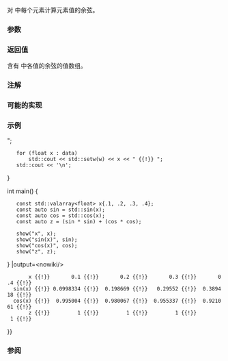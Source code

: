 {{cpp/title|cos{{small|(std::valarray)}}}}
{{cpp/numeric/valarray/navbar}}
{{ddcl|header=valarray|1=
template&lt; class T &gt;
valarray&lt;T&gt; cos( const valarray&lt;T&gt;&amp; va );
}}

对 {{c|va}} 中每个元素计算元素值的余弦。

===参数===
{{par begin}}
{{par|va|要应用操作到的值数组}}
{{par end}}

===返回值===
含有 {{c|va}} 中各值的余弦的值数组。

===注解===
{{cpp/numeric/valarray/notes unq|cos}}

{{cpp/numeric/valarray/notes ret|cos}}

===可能的实现===
{{cpp/numeric/valarray/impl|cos}}

===示例===
{{example
|code=
#include &lt;cmath&gt;
#include &lt;iomanip&gt;
#include &lt;iostream&gt;
#include &lt;valarray&gt;

void show(const char* title, const std::valarray&lt;float&gt;&amp; data)
{
    const int w{9};
    std::cout &lt;&lt; std::setw(w) &lt;&lt; title &lt;&lt; " {{!}} ";
    for (float x : data)
        std::cout &lt;&lt; std::setw(w) &lt;&lt; x &lt;&lt; " {{!}} ";
    std::cout &lt;&lt; '\n';
}

int main()
{
    const std::valarray&lt;float&gt; x{.1, .2, .3, .4};
    const auto sin = std::sin(x);
    const auto cos = std::cos(x);
    const auto z = (sin * sin) + (cos * cos);

    show("x", x);
    show("sin(x)", sin);
    show("cos(x)", cos);
    show("z", z);
}
|output=&lt;nowiki/&gt;
        x {{!}}       0.1 {{!}}       0.2 {{!}}       0.3 {{!}}       0.4 {{!}} 
   sin(x) {{!}} 0.0998334 {{!}}  0.198669 {{!}}   0.29552 {{!}}  0.389418 {{!}} 
   cos(x) {{!}}  0.995004 {{!}}  0.980067 {{!}}  0.955337 {{!}}  0.921061 {{!}} 
        z {{!}}         1 {{!}}         1 {{!}}         1 {{!}}         1 {{!}} 
}}

===参阅===
{{dsc begin}}
{{dsc inc|cpp/numeric/valarray/dsc sin}}
{{dsc inc|cpp/numeric/valarray/dsc tan}}
{{dsc inc|cpp/numeric/valarray/dsc acos}}
{{dsc inc|cpp/numeric/math/dsc cos}}
{{dsc inc|cpp/numeric/complex/dsc cos}}
{{dsc end}}

{{langlinks|de|en|es|fr|it|ja|pt|ru}}